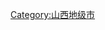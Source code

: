 {{Catnav|頁面分類|各種主題的頁面分類|依中国各省来作的分类|中国各省行政区划|山西行政区划}}
{{catmore|运城市|山西省运城市}}
[[Category:山西地级市|Category:山西地级市]]